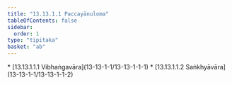 ```yaml
---
title: "13.13.1.1 Paccayānuloma"
tableOfContents: false
sidebar:
  order: 1
type: "tipitaka"
basket: "ab"
---
```



<DynamicBreadcrumb />



<TableOfContents>
* [13.13.1.1.1 Vibhaṅgavāra](13-13-1-1/13-13-1-1-1)
* [13.13.1.1.2 Saṅkhyāvāra](13-13-1-1/13-13-1-1-2)
</TableOfContents>